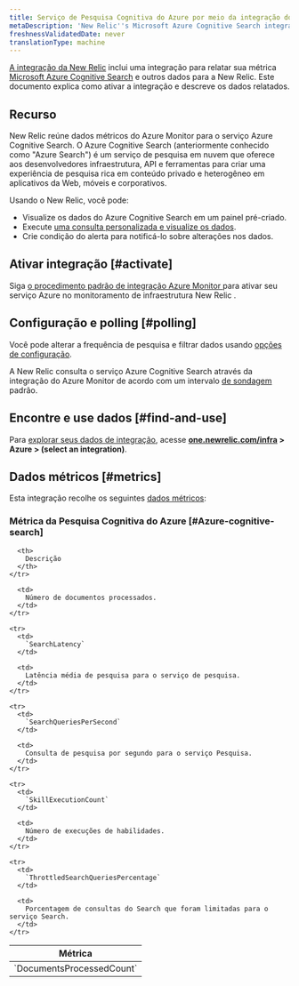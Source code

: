 ```yaml
---
title: Serviço de Pesquisa Cognitiva do Azure por meio da integração do Azure Monitor
metaDescription: 'New Relic''s Microsoft Azure Cognitive Search integration: what data it reports and how to enable it.'
freshnessValidatedDate: never
translationType: machine
---
```


[A integração da New Relic](/docs/infrastructure/introduction-infra-monitoring) inclui uma integração para relatar sua métrica [Microsoft Azure Cognitive Search](https://azure.microsoft.com/en-in/products/search/) e outros dados para a New Relic. Este documento explica como ativar a integração e descreve os dados relatados.

## Recurso

New Relic reúne dados métricos do Azure Monitor para o serviço Azure Cognitive Search. O Azure Cognitive Search (anteriormente conhecido como &quot;Azure Search&quot;) é um serviço de pesquisa em nuvem que oferece aos desenvolvedores infraestrutura, API e ferramentas para criar uma experiência de pesquisa rica em conteúdo privado e heterogêneo em aplicativos da Web, móveis e corporativos.

Usando o New Relic, você pode:

* Visualize os dados do Azure Cognitive Search em um painel pré-criado.
* Execute [uma consulta personalizada e visualize os dados](/docs/infrastructure/integrations-getting-started/getting-started/use-integration-data-new-relic-insights).
* Crie condição do alerta para notificá-lo sobre alterações nos dados.

## Ativar integração [#activate]

Siga [o procedimento padrão de integração Azure Monitor ](/docs/infrastructure/microsoft-azure-integrations/azure-integrations-list/azure-monitor)para ativar seu serviço Azure no monitoramento de infraestrutura New Relic .

## Configuração e polling [#polling]

Você pode alterar a frequência de pesquisa e filtrar dados usando [opções de configuração](/docs/infrastructure/microsoft-azure-integrations/azure-integrations-list/azure-monitor/#settings).

A New Relic consulta o serviço Azure Cognitive Search através da integração do Azure Monitor de acordo com um intervalo [de sondagem](/docs/infrastructure/microsoft-azure-integrations/azure-integrations-list/azure-monitor/#settings) padrão.

## Encontre e use dados [#find-and-use]

Para [explorar seus dados de integração](/docs/infrastructure/integrations/find-use-infrastructure-integration-data), acesse <DNT>**[one.newrelic.com/infra](https://one.newrelic.com/infra) &gt; Azure &gt; (select an integration)**</DNT>.

## Dados métricos [#metrics]

Esta integração recolhe os seguintes [dados métricos](/docs/infrastructure/integrations-getting-started/getting-started/understand-integration-data-data-types#metric):

### Métrica da Pesquisa Cognitiva do Azure [#Azure-cognitive-search]

<table>
  <thead>
    <tr>
      <th style={{ width: "300px" }}>
        Métrica
      </th>

      <th>
        Descrição
      </th>
    </tr>
  </thead>

  <tbody>
    <tr>
      <td>
        `DocumentsProcessedCount`
      </td>

      <td>
        Número de documentos processados.
      </td>
    </tr>

    <tr>
      <td>
        `SearchLatency`
      </td>

      <td>
        Latência média de pesquisa para o serviço de pesquisa.
      </td>
    </tr>

    <tr>
      <td>
        `SearchQueriesPerSecond`
      </td>

      <td>
        Consulta de pesquisa por segundo para o serviço Pesquisa.
      </td>
    </tr>

    <tr>
      <td>
        `SkillExecutionCount`
      </td>

      <td>
        Número de execuções de habilidades.
      </td>
    </tr>

    <tr>
      <td>
        `ThrottledSearchQueriesPercentage`
      </td>

      <td>
        Porcentagem de consultas do Search que foram limitadas para o serviço Search.
      </td>
    </tr>
  </tbody>
</table>